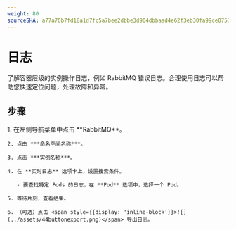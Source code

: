 ```yaml
---
weight: 80
sourceSHA: a77a76b7fd18a1d7fc5a7bee2dbbe3d904dbbaad4e62f3eb30fa99ce0757cb24
---
```


# 日志

了解容器层级的实例操作日志，例如 RabbitMQ 错误日志。合理使用日志可以帮助您快速定位问题，处理故障和异常。

## 步骤

<Tabs>
  <Tab label="Web 控制台">
    1. 在左侧导航菜单中点击 **RabbitMQ**。

    2. 点击 ***命名空间名称***。

    3. 点击 ***实例名称***。

    4. 在 **实时日志** 选项卡上，设置搜索条件。

       - 要查找特定 Pods 的日志，在 **Pod** 选项中，选择一个 Pod。

    5. 等待片刻，查看结果。

    6. （可选）点击 <span style={{display: 'inline-block'}}>![](../assets/44buttonexport.png)</span> 导出日志。
  </Tab>
</Tabs>

